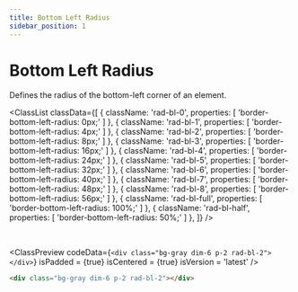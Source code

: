 ```yaml
---
title: Bottom Left Radius
sidebar_position: 1
---
```



# Bottom Left Radius

Defines the radius of the bottom-left corner of an element.

<ClassList
  classData={[
    {
      className: 'rad-bl-0',
      properties: [
        'border-bottom-left-radius: 0px;'
      ]
    },
    {
      className: 'rad-bl-1',
      properties: [
        'border-bottom-left-radius: 4px;'
      ]
    },
    {
      className: 'rad-bl-2',
      properties: [
        'border-bottom-left-radius: 8px;'
      ]
    },
    {
      className: 'rad-bl-3',
      properties: [
        'border-bottom-left-radius: 16px;'
      ]
    },
    {
      className: 'rad-bl-4',
      properties: [
        'border-bottom-left-radius: 24px;'
      ]
    },
    {
      className: 'rad-bl-5',
      properties: [
        'border-bottom-left-radius: 32px;'
      ]
    },
    {
      className: 'rad-bl-6',
      properties: [
        'border-bottom-left-radius: 40px;'
      ]
    },
    {
      className: 'rad-bl-7',
      properties: [
        'border-bottom-left-radius: 48px;'
      ]
    },
    {
      className: 'rad-bl-8',
      properties: [
        'border-bottom-left-radius: 56px;'
      ]
    },
    {
      className: 'rad-bl-full',
      properties: [
        'border-bottom-left-radius: 100%;'
      ]
    },
    {
      className: 'rad-bl-half',
      properties: [
        'border-bottom-left-radius: 50%;'
      ]
    },
  ]}
/>

<br />

<ClassPreview
  codeData={`
    <div class="bg-gray dim-6 p-2 rad-bl-2"></div>
  `}
  isPadded = {true}
  isCentered = {true}
  isVersion = 'latest'
/>

```html
<div class="bg-gray dim-6 p-2 rad-bl-2"></div>
```